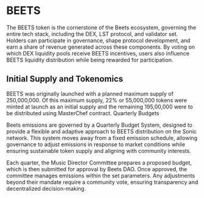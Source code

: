 # BEETS
The BEETS token is the cornerstone of the Beets ecosystem, governing the entire tech stack, including the DEX, LST protocol, and validator set. Holders can participate in governance, shape protocol development, and earn a share of revenue generated across these components. By voting on which DEX liquidity pools receive BEETS incentives, users also influence BEETS liquidity distribution while being rewarded for participation.

## Initial Supply and Tokenomics

BEETS was originally launched with a planned maximum supply of 250,000,000. Of this maximum supply, 22% or 55,000,000 tokens were minted at launch as an initial supply and the remaining 195,00,000 were to be distributed using MasterChef contract.
Quarterly Budgets

Beets emissions are governed by a Quarterly Budget System, designed to provide a flexible and adaptive approach to BEETS distribution on the Sonic network. This system moves away from a fixed emission schedule, allowing governance to adjust emissions in response to market conditions while ensuring sustainable token supply and aligning with community interests.

Each quarter, the Music Director Committee prepares a proposed budget, which is then submitted for approval by Beets DAO. Once approved, the committee manages emissions within the set parameters. Any adjustments beyond their mandate require a community vote, ensuring transparency and decentralized decision-making.
